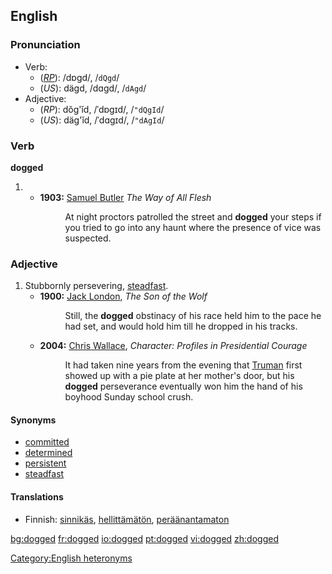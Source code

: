==English==

===Pronunciation===
*Verb:
**(''[[RP]]''): /dɒgd/, /<tt>dQgd</tt>/
**(''US''): dägd, /dɑgd/, /<tt>dAgd</tt>/
*Adjective:
**(''RP''): dŏg'ĭd, /ˈdɒgɪd/, /<tt>"dQgId</tt>/
**(''US''): däg'ĭd, /ˈdɑgɪd/, /<tt>"dAgId</tt>/
[[Category:English heteronyms]]

===Verb===
'''dogged'''

# {{past of|[[dog]]}}
#*'''1903:''' [[w:Samuel Butler|Samuel Butler]] ''The Way of All Flesh''
#*:At night proctors patrolled the street and '''dogged''' your steps if you tried to go into any haunt where the presence of vice was suspected.

===Adjective===
{{en-adj}}

# Stubbornly persevering, [[steadfast]].
#*'''1900:''' [[w:Jack London|Jack London]], ''The Son of the Wolf''
#*:Still, the '''dogged''' obstinacy of his race held him to the pace he had set, and would hold him till he dropped in his tracks.
#*'''2004:''' [[w: Chris Wallace (journalist)|Chris Wallace]], ''Character:  Profiles in Presidential Courage''
#*:It had taken nine years from the evening that [[w:Harry Truman|Truman]] first showed up with a pie plate at her mother's door, but his '''dogged''' perseverance eventually won him the hand of his boyhood Sunday school crush.

====Synonyms====
*[[committed]]
*[[determined]]
*[[persistent]]
*[[steadfast]]

====Translations====
{{trans-top|stubbornly persevering, steadfast]]}}
{{trans-mid}}
*Finnish: [[sinnikäs]], [[hellittämätön]], [[peräänantamaton]]
{{trans-bottom}}

[[bg:dogged]]
[[fr:dogged]]
[[io:dogged]]
[[pt:dogged]]
[[vi:dogged]]
[[zh:dogged]]